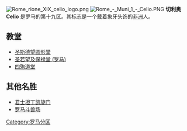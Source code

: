 {{unreferenced|time=2011-07-31T09:34:39+00:00}}
[[Image:Rome_rione_XIX_celio_logo.png|thumb]]
[[Image:Rome_-_Muni_1_-_Celio.PNG|right]]
'''切利奥Celio''' {{IPA|[ʧɛ:ljo]}} 是罗马的第十九区。其标志是一个戴着象牙头饰的[[非洲|非洲]]人。

== 教堂 ==
* [[圣斯德望圆形堂|圣斯德望圆形堂]]
* [[圣若望及保禄堂_(罗马)|圣若望及保禄堂 (罗马)]]
* [[四殉道堂|四殉道堂]]

== 其他名胜 ==
* [[君士坦丁凯旋门|君士坦丁凯旋门]]
* [[罗马斗兽场|罗马斗兽场]]

{{commons|Celio (rione di Roma)}}
{{coord|41.881799|N|12.495317|E|source:itwiki_region:IT_type:landmark|format=dms|display=title}}

[[Category:罗马分区|Category:罗马分区]]